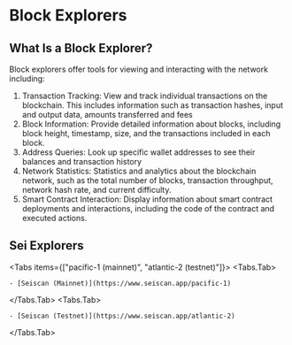 
# Block Explorers

## What Is a Block Explorer?

Block explorers offer tools for viewing and interacting with the network including:

1. Transaction Tracking: View and track individual transactions on the blockchain. This includes information such as transaction hashes, input and output data, amounts transferred and fees
2. Block Information: Provide detailed information about blocks, including block height, timestamp, size, and the transactions included in each block.
3. Address Queries: Look up specific wallet addresses to see their balances and transaction history
4. Network Statistics: Statistics and analytics about the blockchain network, such as the total number of blocks, transaction throughput, network hash rate, and current difficulty.
5. Smart Contract Interaction: Display information about smart contract deployments and interactions, including the code of the contract and executed actions.

## Sei Explorers

<Tabs items={["pacific-1 (mainnet)", "atlantic-2 (testnet)"]}>
  <Tabs.Tab>

    - [Seiscan (Mainnet)](https://www.seiscan.app/pacific-1)

  </Tabs.Tab>
  <Tabs.Tab>

    - [Seiscan (Testnet)](https://www.seiscan.app/atlantic-2)

  </Tabs.Tab>
</Tabs>
